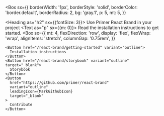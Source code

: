 
<Box
  sx={{
    borderWidth: '1px',
    borderStyle: 'solid',
    borderColor: 'border.default',
    borderRadius: 2,
    bg: 'gray.1',
    p: 5,
    mt: 5,
  }}
>
  <Heading as="h2" sx={{fontSize: 3}}>
    Use Primer React Brand in your project
  </Heading>
  <Text as="p" sx={{m: 0}}>
    Read the installation instructions to get started.
  </Text>
  <Box
    sx={{
      mt: 4,
      flexDirection: 'row',
      display: 'flex',
      flexWrap: 'wrap',
      alignItems: 'stretch',
      columnGap: '0.75rem',
    }}
  >
    <Button href="/react-brand/getting-started" variant="outline">
      Installation instructions
    </Button>
    <Button href="/react-brand/storybook" variant="outline" target="_blank">
      Storybook
    </Button>
    <Button
      href="https://github.com/primer/react-brand"
      variant="outline"
      leadingIcon={MarkGithubIcon}
      target="_blank"
    >
      Contribute
    </Button>
  </Box>
</Box>

